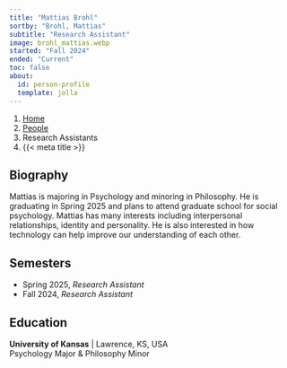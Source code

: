 ```yaml
---
title: "Mattias Brohl"
sortby: "Brohl, Mattias"
subtitle: "Research Assistant"
image: brohl_mattias.webp
started: "Fall 2024"
ended: "Current"
toc: false
about:
  id: person-profile
  template: jolla
---
```


```{=html}
<nav aria-label="breadcrumb">
  <ol class="breadcrumb">
    <li class="breadcrumb-item"><a href="../../index.html">Home</a></li>
    <li class="breadcrumb-item"><a href="../../people.html">People</a></li>
    <li class="breadcrumb-item active">Research Assistants</li>
    <li class="breadcrumb-item active" aria-current="page">{{< meta title >}}</li>
  </ol>
</nav>
```

:::{#person-profile}
## Biography
Mattias is majoring in Psychology and minoring in Philosophy. He is graduating in Spring 2025 and plans to attend graduate school for social psychology. Mattias has many interests including interpersonal relationships, identity and personality. He is also interested in how technology can help improve our understanding of each other. 

## Semesters

- Spring 2025, *Research Assistant*
- Fall 2024, *Research Assistant*

## Education

**University of Kansas** | Lawrence, KS, USA<br />
Psychology Major \& Philosophy Minor
:::
